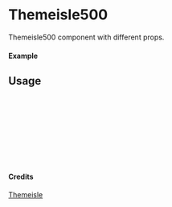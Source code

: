 
<Meta of={Themeisle500} title="Themeisle/Themeisle500" />

# Themeisle500

Themeisle500 component with different props.

#### Example

<Canvas of={Themeisle500.Primary} />

## Usage

```ts
import { Themeisle500 } from "yadl-ui";

const Example = () => {
  return (
      <Themeisle500 />
  );
};

export default Example;
```

#### Credits
[Themeisle](https://themeisle.com/illustrations/)
